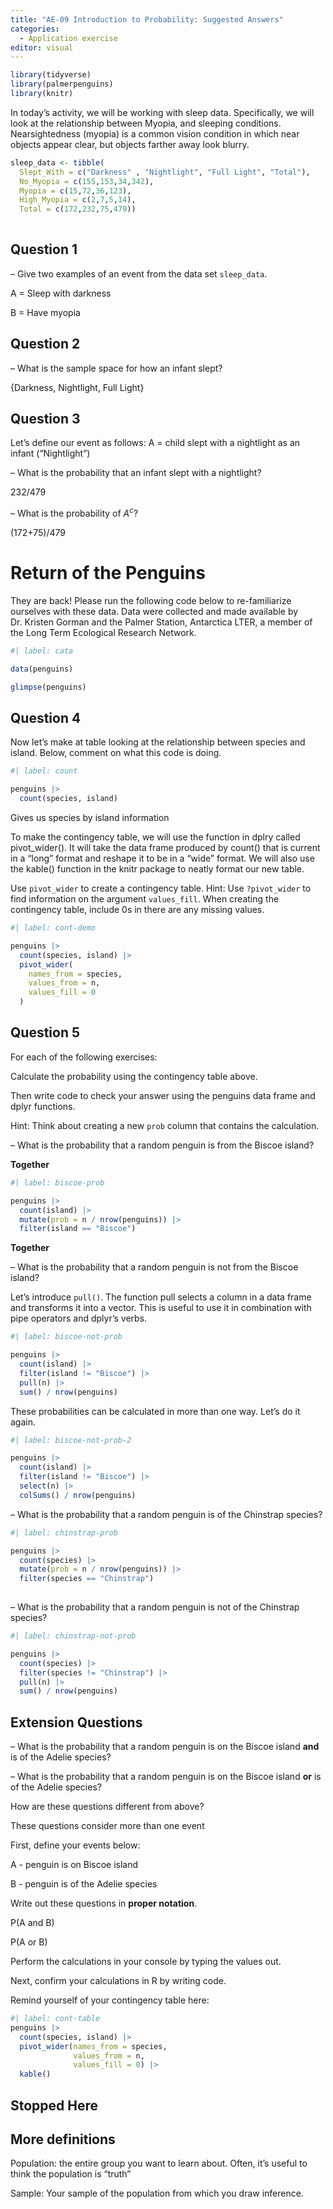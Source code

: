 ```yaml
---
title: "AE-09 Introduction to Probability: Suggested Answers"
categories: 
  - Application exercise
editor: visual
---
```


```r
library(tidyverse)
library(palmerpenguins)
library(knitr)
```

In today's activity, we will be working with sleep data. Specifically, we will look at the relationship between Myopia, and sleeping conditions. Nearsightedness (myopia) is a common vision condition in which near objects appear clear, but objects farther away look blurry.

```r

sleep_data <- tibble( 
  Slept_With = c("Darkness" , "Nightlight", "Full Light", "Total"),
  No_Myopia = c(155,153,34,342),
  Myopia = c(15,72,36,123),
  High_Myopia = c(2,7,5,14),
  Total = c(172,232,75,479))
  

```

## Question 1

-- Give two examples of an event from the data set `sleep_data`.

A = Sleep with darkness

B = Have myopia

## Question 2

-- What is the sample space for how an infant slept?

{Darkness, Nightlight, Full Light}

## Question 3

Let's define our event as follows: A = child slept with a nightlight as an infant ("Nightlight")

-- What is the probability that an infant slept with a nightlight?

232/479

-- What is the probability of $A^c$?

(172+75)/479

# Return of the Penguins

They are back! Please run the following code below to re-familiarize ourselves with these data. Data were collected and made available by Dr. Kristen Gorman and the Palmer Station, Antarctica LTER, a member of the Long Term Ecological Research Network.

```r
#| label: cata

data(penguins)

glimpse(penguins)
```

## Question 4

Now let's make at table looking at the relationship between species and island. Below, comment on what this code is doing.

```r
#| label: count

penguins |>
  count(species, island)
```

Gives us species by island information

To make the contingency table, we will use the function in dplry called pivot_wider(). It will take the data frame produced by count() that is current in a "long" format and reshape it to be in a "wide" format. We will also use the kable() function in the knitr package to neatly format our new table.

Use `pivot_wider` to create a contingency table. Hint: Use `?pivot_wider` to find information on the argument `values_fill`. When creating the contingency table, include 0s in there are any missing values.

```r
#| label: cont-demo

penguins |>
  count(species, island) |>
  pivot_wider(
    names_from = species,
    values_from = n,
    values_fill = 0
  )

```

## Question 5

For each of the following exercises:

Calculate the probability using the contingency table above.

Then write code to check your answer using the penguins data frame and dplyr functions.

Hint: Think about creating a new `prob` column that contains the calculation.

-- What is the probability that a random penguin is from the Biscoe island?

**Together**

```r
#| label: biscoe-prob

penguins |>
  count(island) |>
  mutate(prob = n / nrow(penguins)) |>
  filter(island == "Biscoe")
```

**Together**

-- What is the probability that a random penguin is not from the Biscoe island?

Let's introduce `pull()`. The function pull selects a column in a data frame and transforms it into a vector. This is useful to use it in combination with pipe operators and dplyr's verbs.

```r
#| label: biscoe-not-prob

penguins |>
  count(island) |>
  filter(island != "Biscoe") |>
  pull(n) |>
  sum() / nrow(penguins)

```

These probabilities can be calculated in more than one way. Let's do it again.

```r
#| label: biscoe-not-prob-2

penguins |>
  count(island) |>
  filter(island != "Biscoe") |>
  select(n) |>
  colSums() / nrow(penguins)


```

-- What is the probability that a random penguin is of the Chinstrap species?

```r
#| label: chinstrap-prob

penguins |>
  count(species) |>
  mutate(prob = n / nrow(penguins)) |>
  filter(species == "Chinstrap")
  
```

-- What is the probability that a random penguin is not of the Chinstrap species?

```r
#| label: chinstrap-not-prob

penguins |>
  count(species) |>
  filter(species != "Chinstrap") |>
  pull(n) |>
  sum() / nrow(penguins)

```

## Extension Questions

-- What is the probability that a random penguin is on the Biscoe island **and** is of the Adelie species?

-- What is the probability that a random penguin is on the Biscoe island **or** is of the Adelie species?

How are these questions different from above?

These questions consider more than one event

First, define your events below:

A - penguin is on Biscoe island

B - penguin is of the Adelie species

Write out these questions in **proper notation**.

P(A and B) 

P(A or B)

Perform the calculations in your console by typing the values out.

Next, confirm your calculations in R by writing code.

Remind yourself of your contingency table here:

```r
#| label: cont-table
penguins |>
  count(species, island) |>
  pivot_wider(names_from = species,
              values_from = n,
              values_fill = 0) |>
  kable()

```

## Stopped Here 

## More definitions

Population: the entire group you want to learn about. Often, it's useful to think the population is "truth"

Sample: Your sample of the population from which you draw inference.
